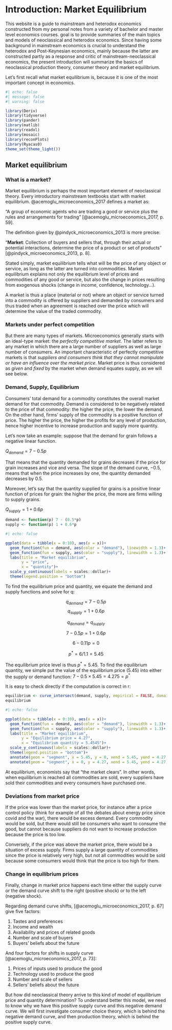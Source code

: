 # Introduction: Market Equilibrium

This website is a guide to mainstream and heterodox economics constructed from my personal notes from a variety of bachelor and master level economics courses.  goal is to provide summaries of the main topics and models of neoclassical and heterodox economics. Since having some background in mainstream economics is crucial to understand the heterodox and Post-Keynesian economics, mainly because the latter are constructed partly as a response and critic of mainstream-neoclassical economics, the present introduction will summarize the basics of neoclassical production theory, consumer theory and market equilibrium.

Let's first recall what market equilibrium is, because it is one of the most important concept in economics.


```r
#| echo: false
#| message: false
#| warning: false

library(Deriv)
library(tidyverse)
library(pander)
library(matlib)
library(readxl)
library(mosaic)
library(reconPlots)
library(Ryacas0)
theme_set(theme_light())
```

## Market equilibrium

### What is a market?

Market equilibrium is perhaps the most important element of neoclassical theory. Every introductory mainstream textbooks start with market equilibrium. @acemoglu_microeconomics_2017 defines a market as:

  "A group of economic agents who are trading a good or service plus the rules and arrangements for trading" [@acemoglu_microeconomics_2017, p. 59].

The definition given by @pindyck_microeconomics_2013 is more precise:

  "**Market**: Collection of buyers and sellers that, through their actual or potential interactions, determine the price of a product or set of products" [@pindyck_microeconomics_2013, p. 8].

Stated simply, market equilibrium tells what will be the price of any object or service, as long as the latter are turned into commodities. Market equilibrium explains not only the equilibrium level of prices and commodities of any good or service, but also the change in prices resulting from exogenous shocks (change in income, confidence, technology...).

A market is thus a place (material or not) where an object or service turned into a commodity is offered by suppliers and demanded by consumers and thus traded when an agreement is reached over the price which will determine the value of the traded commodity. 

### Markets under perfect competition

But there are many types of markets. Microeconomics generally starts with an ideal-type market: the *perfectly competitive market*. The latter refers to any market in which there are a large number of suppliers as well as large number of consumers. An important characteristic of perfectly competitive markets is that *suppliers and consumers think that they cannot manipulate or have an influence over the market price*. Market price is thus considered as *given* and *fixed* by the market when demand equates supply, as we will see below.

### Demand, Supply, Equilibrium

Consumers' total demand for a commodity constitutes the overall market demand for that commodity. Demand is considered to be negatively related to the price of that commodity: the higher the price, the lower the demand. On the other hand, firms' supply of the commodity is a positive function of price. The higher the price, the higher the profits for any level of production, hence higher incentive to increase production and supply more quantity.

Let's now take an example: suppose that the demand for grain follows a negative linear function.

$Q_{demand} = 7-0.5p$

That means that the quantity demanded for grains decreases if the price for grain increases and vice and versa. The slope of the demand curve, $-0.5$, means that when the price increases by one, the quantity demanded decreases by 0.5.

Moreover, let's say that the quantity supplied for grains is a positive linear function of prices for grain: the higher the price, the more are firms willing to supply grains.

$Q_{supply} = 1+0.6p$

```r
demand <- function(p) 7 - (0.5*p)
supply <- function(p) 1 + 0.6*p
```

```r
#| echo: false

ggplot(data = tibble(x = 0:10), aes(x = x))+
  geom_function(fun = demand, aes(color = "demand"), linewidth = 1.3)+
  geom_function(fun = supply, aes(color = "supply"), linewidth = 1.3)+
  labs(title = "Market equilibrium",
       y = "price",
       x = "quantity")+
  scale_y_continuous(labels = scales::dollar)+
  theme(legend.position = "bottom")

```

To find the equilibrium price and quantity, we equate the demand and supply functions and solve for q:

$$
q_{demand} = 7- 0.5p
$$
$$
q_{supply} = 1 + 0.6p 
$$


$$
q_{demand} = q_{supply}
$$

$$
7 - 0.5p = 1 + 0.6p
$$

$$
6-0.11p = 0
$$

$$
p^* = 6/1.1 = 5.45
$$

The equilibrium price level is thus $p^* = 5.45$. To find the equilibrium quantity, we simple put the value of the equilibrium price (5.45) into either the supply or demand function: $7-0.5 \times 5.45 = 4.275 = p^*$

It is easy to check directly if the computation is correct in r:

```r
equilibrium <- curve_intersect(demand, supply, empirical = FALSE, domain = c(1,10))
equilibrium
```

```r
#| echo: false

ggplot(data = tibble(x = 0:10), aes(x = x))+
  geom_function(fun = demand, aes(color = "demand"), linewidth = 1.3)+
  geom_function(fun = supply, aes(color = "supply"), linewidth = 1.3)+
  labs(title = "Market equilibrium",
       y = "Equilibrium price = 4.27",
       x = "Equilibrium quantity = 5.4545")+
  scale_y_continuous(labels = scales::dollar)+
  theme(legend.position = "bottom")+
  annotate(geom = "segment", x = 5.45, y = 0, xend = 5.45, yend = 4.27, linetype = "dashed")+
  annotate(geom = "segment", x = 0, y = 4.27, xend = 5.45, yend = 4.27, linetype = "dashed")
```


At equilibrium, economists say that "the market clears". In other words, when equilibrium is reached all commodities are sold, every suppliers have sold their commodities and every consumers have purchased one. 

### Deviations from market price

If the price was lower than the market price, for instance after a price control policy (think for example of all the debates about energy price since covid and the war), there would be excess demand. Every commodity would be sold, but there would still be consumers who want to consume the good, but cannot because suppliers do not want to increase production because the price is too low.

Conversely, if the price was above the market price, there would be a situation of excess supply. Firms supply a large quantity of commodities since the price is relatively very high, but not all commodities would be sold because some consumers would think that the price is too high for them.

### Change in equilibrium prices

Finally, change in market price happens each time either the supply curve or the demand curve shift to the right (positive shock) or to the left (negative shock).

Regarding demand curve shifts, [@acemoglu_microeconomics_2017, p. 67] give five factors:

1. Tastes and preferences
2. Income and wealth
3. Availability and prices of related goods
4. Number and scale of buyers
5. Buyers’ beliefs about the future


And four factors for shifts in supply curve [@acemoglu_microeconomics_2017, p. 73]:

1. Prices of inputs used to produce the good 
2. Technology used to produce the good 
3. Number and scale of sellers 
4. Sellers’ beliefs about the future


But how did neoclassical theory arrive to this kind of model of equilibrium price and quantity determination? To understand better this model, we need to know why we have this positive supply curve and this negative demand curve. We will first investigate consumer choice theory, which is behind the negative demand curve, and then production theory, which is behind the positive supply curve.


